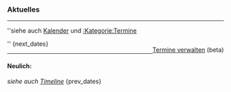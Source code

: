 <!-- automatisch generierter Content fängt hier an -->
=== '''Aktuelles''' ===
----
''siehe auch [[Kalender]] und [[:Kategorie:Termine]] <div style="float:right">[[Termine| Termine verwalten]] (beta)</div>''
{next_dates}
----

==== Neulich: ====
''siehe auch [[Timeline]]''
{prev_dates}
<!-- automatisch generierter Content hört hier auf -->